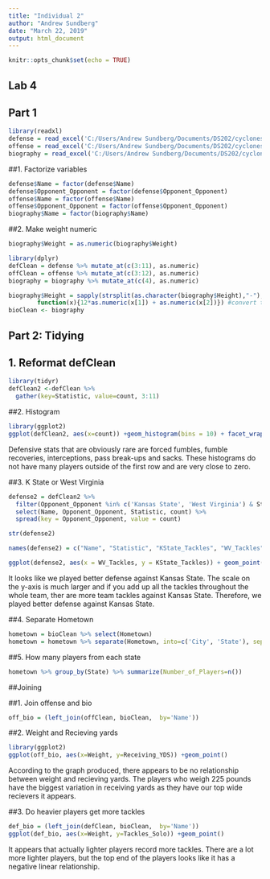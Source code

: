 ```yaml
---
title: "Individual 2"
author: "Andrew Sundberg"
date: "March 22, 2019"
output: html_document
---
```


```r
knitr::opts_chunk$set(echo = TRUE)
```

## Lab 4

## Part 1

```r
library(readxl)
defense = read_excel('C:/Users/Andrew Sundberg/Documents/DS202/cyclonesFootball2018.xlsx', sheet='Defensive')
offense = read_excel('C:/Users/Andrew Sundberg/Documents/DS202/cyclonesFootball2018.xlsx', sheet='Offensive')
biography = read_excel('C:/Users/Andrew Sundberg/Documents/DS202/cyclonesFootball2018.xlsx', sheet='Biography')
```

##1. Factorize variables

```r
defense$Name = factor(defense$Name)
defense$Opponent_Opponent = factor(defense$Opponent_Opponent)
offense$Name = factor(offense$Name)
offense$Opponent_Opponent = factor(offense$Opponent_Opponent)
biography$Name = factor(biography$Name)
```

##2. Make weight numeric
```r
biography$Weight = as.numeric(biography$Weight)

library(dplyr)
defClean = defense %>% mutate_at(c(3:11), as.numeric)
offClean = offense %>% mutate_at(c(3:12), as.numeric)
biography = biography %>% mutate_at(c(4), as.numeric)

biography$Height = sapply(strsplit(as.character(biography$Height),"-"),
        function(x){12*as.numeric(x[1]) + as.numeric(x[2])}) #convert to inches
bioClean <- biography
```


## Part 2: Tidying

## 1. Reformat defClean
```r
library(tidyr)
defClean2 <-defClean %>%
  gather(key=Statistic, value=count, 3:11) 
```


##2. Histogram

```r
library(ggplot2)
ggplot(defClean2, aes(x=count)) +geom_histogram(bins = 10) + facet_wrap(~Statistic) 
```

Defensive stats that are obviously rare are forced fumbles, fumble recoveries, interceptions, pass break-ups and sacks.  These histograms do not have many players outside of the first row and are very close to zero.


##3. K State or West Virginia

```r
defense2 = defClean2 %>%
  filter(Opponent_Opponent %in% c('Kansas State', 'West Virginia') & Statistic == "Tackles_Solo") %>%
  select(Name, Opponent_Opponent, Statistic, count) %>%
  spread(key = Opponent_Opponent, value = count)

str(defense2)

names(defense2) = c("Name", "Statistic", "KState_Tackles", "WV_Tackles")

ggplot(defense2, aes(x = WV_Tackles, y = KState_Tackles)) + geom_point()
``` 


It looks like we played better defense against Kansas State.  The scale on the y-axis is much larger and if you add up all the tackles throughout the whole team, ther are more team tackles against Kansas State.  Therefore, we played better defense against Kansas State.



##4. Separate Hometown

```r
hometown = bioClean %>% select(Hometown)
hometown = hometown %>% separate(Hometown, into=c('City', 'State'), sep=', ') 
```

##5. How many players from each state

```r
hometown %>% group_by(State) %>% summarize(Number_of_Players=n()) 
```


##Joining

##1. Join offense and bio

```r
off_bio = (left_join(offClean, bioClean,  by='Name'))
```

##2. Weight and Recieving yards
```r
library(ggplot2)
ggplot(off_bio, aes(x=Weight, y=Receiving_YDS)) +geom_point()
```

According to the graph produced, there appears to be no relationship between weight and recieving yards.  The players who weigh 225 pounds have the biggest variation in receiving yards as they have our top wide recievers it appears.


##3. Do heavier players get more tackles

```r
def_bio = (left_join(defClean, bioClean,  by='Name'))
ggplot(def_bio, aes(x=Weight, y=Tackles_Solo)) +geom_point()
```


It appears that actually lighter players record more tackles.  There are a lot more lighter players, but the top end of the players looks like it has a negative linear relationship.
